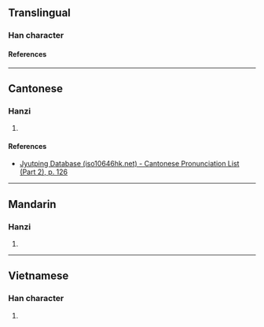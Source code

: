 {{character info}}
==Translingual==

===Han character===
{{Han char|rn=75|rad=木|as=05|sn=9|four=44927|canj=DVIS|ids=⿰木幼}}

====References====
{{Han ref|kx=0520.150|dkj=14651|dj=0908.100|hdz=21192.040|uh=67EA}}

----

==Cantonese==

===Hanzi===
{{yue-hanzi|jyut=[[au1]], [[ngau1]]|y=au1, ngau1}}

# {{rfdef|yue|sort=木05}}

====References====
* [http://www.iso10646hk.net/jp/document/download.jsp Jyutping Database (iso10646hk.net) - Cantonese Pronunciation List (Part 2), p. 126]

----

==Mandarin==

===Hanzi===
{{cmn-hanzi|pin=[[āo]] ([[ao1]])|wg=ao<sup>1</sup>}}

# {{rfdef|cmn|sort=木05}}

----

==Vietnamese==

===Han character===
{{vi-readings|rs=木05|reading=ấu}}

# {{rfdef|vi|sort=木05}}